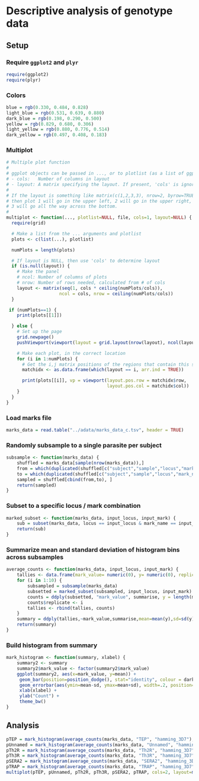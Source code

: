 # Descriptive analysis of genotype data

## Setup

### Require `ggplot2` and `plyr`

```r
require(ggplot2)
require(plyr)
```

### Colors

```r
blue = rgb(0.330, 0.484, 0.828)
light_blue = rgb(0.531, 0.639, 0.880)
dark_blue = rgb(0.198, 0.290, 0.500)
yellow = rgb(0.829, 0.680, 0.306)
light_yellow = rgb(0.880, 0.776, 0.514)
dark_yellow = rgb(0.497, 0.408, 0.183)
```

### Multiplot
```r
# Multiple plot function
#
# ggplot objects can be passed in ..., or to plotlist (as a list of ggplot objects)
# - cols:   Number of columns in layout
# - layout: A matrix specifying the layout. If present, 'cols' is ignored.
#
# If the layout is something like matrix(c(1,2,3,3), nrow=2, byrow=TRUE),
# then plot 1 will go in the upper left, 2 will go in the upper right, and
# 3 will go all the way across the bottom.
#
multiplot <- function(..., plotlist=NULL, file, cols=1, layout=NULL) {
  require(grid)

  # Make a list from the ... arguments and plotlist
  plots <- c(list(...), plotlist)

  numPlots = length(plots)

  # If layout is NULL, then use 'cols' to determine layout
  if (is.null(layout)) {
    # Make the panel
    # ncol: Number of columns of plots
    # nrow: Number of rows needed, calculated from # of cols
    layout <- matrix(seq(1, cols * ceiling(numPlots/cols)),
                    ncol = cols, nrow = ceiling(numPlots/cols))
  }

 if (numPlots==1) {
    print(plots[[1]])

  } else {
    # Set up the page
    grid.newpage()
    pushViewport(viewport(layout = grid.layout(nrow(layout), ncol(layout))))

    # Make each plot, in the correct location
    for (i in 1:numPlots) {
      # Get the i,j matrix positions of the regions that contain this subplot
      matchidx <- as.data.frame(which(layout == i, arr.ind = TRUE))

      print(plots[[i]], vp = viewport(layout.pos.row = matchidx$row,
                                      layout.pos.col = matchidx$col))
    }
  }
}
```

### Load marks file

```r
marks_data = read.table("../adata/marks_data_c.tsv", header = TRUE)
```

### Randomly subsample to a single parasite per subject

```r
subsample <- function(marks_data) {
	shuffled = marks_data[sample(nrow(marks_data)),]
	from = which(duplicated(shuffled[c("subject","sample","locus","mark_name")]))
	to = which(duplicated(shuffled[c("subject","sample","locus","mark_name")], fromLast=TRUE))
	sampled = shuffled[cbind(from,to), ]	
	return(sampled)
}
```

### Subset to a specific locus / mark combination

```r
marked_subset <- function(marks_data, input_locus, input_mark) {
	sub = subset(marks_data, locus == input_locus & mark_name == input_mark)
	return(sub)
}
```

### Summarize mean and standard deviation of histogram bins across subsamples

```r
average_counts <- function(marks_data, input_locus, input_mark) {
	tallies <- data.frame(mark_value= numeric(0), y= numeric(0), replicate = numeric(0))
	for (i in 1:10) {
		subsampled = subsample(marks_data)
		subsetted = marked_subset(subsampled, input_locus, input_mark)
		counts = ddply(subsetted, "mark_value", summarise, y = length(mark_value))
		counts$replicate <- i
		tallies <- rbind(tallies, counts)
	}
	summary = ddply(tallies,~mark_value,summarise,mean=mean(y),sd=sd(y))
	return(summary)
}
```

### Build histogram from summary

```r
mark_histogram <- function(summary, xlabel) {
	summary2 <- summary
	summary2$mark_value <- factor(summary2$mark_value)
	ggplot(summary2, aes(x=mark_value, y=mean)) +
     geom_bar(position=position_dodge(), stat="identity", colour = dark_blue, fill = light_blue) +
     geom_errorbar(aes(ymin=mean-sd, ymax=mean+sd), width=.2, position=position_dodge(.9)) +
     xlab(xlabel) +
     ylab("Count") +
     theme_bw()
}
```

## Analysis

```r
pTEP = mark_histogram(average_counts(marks_data, "TEP", "hamming_3D7"), "Hamming distance TEP")
pUnnamed = mark_histogram(average_counts(marks_data, "Unnamed", "hamming_3D7"), "Hamming distance Unnamed")
pTh2R = mark_histogram(average_counts(marks_data, "Th2R", "hamming_3D7"), "Hamming distance Th2R")
pTh3R = mark_histogram(average_counts(marks_data, "Th3R", "hamming_3D7"), "Hamming distance Th3R")
pSERA2 = mark_histogram(average_counts(marks_data, "SERA2", "hamming_3D7"), "Hamming distance SERA2")
pTRAP = mark_histogram(average_counts(marks_data, "TRAP", "hamming_3D7"), "Hamming distance TRAP")
multiplot(pTEP, pUnnamed, pTh2R, pTh3R, pSERA2, pTRAP, cols=2, layout=matrix(c(1,2,3,4,5,6), nrow=3, byrow=TRUE))
```


